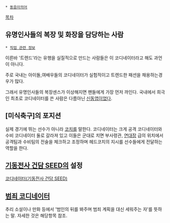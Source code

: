  * [[동음이의어]]
[[목차]]
== 유명인사들의 복장 및 화장을 담당하는 사람 ==
 * [[직업 관련 정보]]

이른바 '트렌드'라는 유행을 실질적으로 만드는 사람들은 이 코디네이터라고 해도 과언이 아니다.

주로 국내는 아이돌,여배우들의 코디네이터가 실험적이고 트렌드한 패션을 채용하는경우가 많다.

그래서 유명인사들의 복장센스가 이상해지면 팬들에게 가장 먼저 까인다.
국내에서 희극인 최초로 코디네이터를 쓴 사람은 다름아닌 [[신동엽]]이었다.

== [미식축구]의 포지션 ==
실제 경기에 뛰는 선수가 아니라 [[코치]]를 말한다. 코디네이터는 크게 공격 코디네이터와 수비 코디네이터 둘로 갈라져 있고 이들은 군대로 치면 부사령관, [[연대장]] 급의 위치에서 공격팀과 수비팀의 전술을 체크하고 조정하며 헤드코치의 지시를 선수들에게 전달하는 역할을 한다.

== [[기동전사 건담 SEED]]의 설정 ==
[[코디네이터(기동전사 건담 SEED)]]

== [[범죄 코디네이터]] ==
추리 소설이나 만화 등에서 '범인의 뒤를 봐주며 범죄 계획을 대신 세워주는 자'를 뜻하는 말. 자세한 것은 해당항목 참조.
